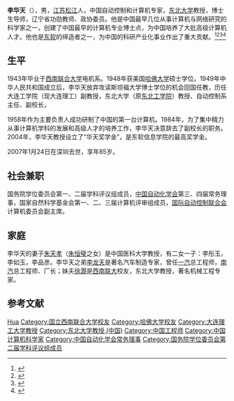 '''李华天'''（{{bd|1922年|1月29日|2007年|1月24日|catIdx=L李}}），男，[[江苏|江苏]][[松江县|松江]]人，中国自动控制和计算机专家，[[东北大学_(中国)|东北大学]]教授，博士生导师，辽宁省功勋教师、政协委员。他是中国最早几位从事计算机与网络研究的科学家之一，创建了中国最早的计算机专业博士点，为中国培养了大批高级计算机人才。他也是[[东软集团|东软]]的缔造者之一，为中国的科研产业化事业作出了重大贡献。<ref>{{Cite journal|url=https://web.archive.org/web/20070927163712/http://www.sooxue.com/renwu/wangx/200602/21746_3.html|title=从东大阿尔派的崛起谈帅才第三节“导师与学生”|author=[[王选|王选]]|year=1996|issue=48|issn=|journal=计算机世界|doi=}}</ref><ref>{{Cite web|url=http://www.jyb.com.cn/gb/2004/07/10/zy/4-zb/1.htm|title=恩师如父|author=刘积仁|date=2004-07|issn=|journal=中国教育报 第四版|doi=|access-date=2007-06-23|archive-date=2007-09-28|archive-url=https://web.archive.org/web/20070928034208/http://www.jyb.com.cn/gb/2004/07/10/zy/4-zb/1.htm|dead-url=no}}</ref><ref>{{Cite journal|url=http://www2.ccw.com.cn/1995/44/135345.shtml|title=衔接两代人的"高峰区"——记著名计算机专家、东北大学教授李华天|author=高丽华|year=1995|issue=44|issn=|journal=计算机世界报|doi=|access-date=2007-07-03|archive-date=2009-12-12|archive-url=https://web.archive.org/web/20091212095425/http://www2.ccw.com.cn/1995/44/135345.shtml|dead-url=yes}}</ref><ref>{{Cite journal|url=https://web.archive.org/web/20090127025653/http://neunews.neu.edu.cn:8080/weekly/html/2007-03/15179.htm|title=永远怀念李华天老师—回忆李老师的几件事|author=杨佩祯|year=|issue=|issn=|journal=东北大学学报 2007.3 第二版|doi=}}</ref>

== 生平 ==
1943年毕业于[[西南联合大学|西南联合大学]]电机系。1948年获美国[[哈佛大学|哈佛大学]]硕士学位。1949年中华人民共和国成立后，李华天放弃攻读斯坦福大学博士学位的机会回国任教，历任大连工学院（现大连理工）副教授，东北大学（原[[东北工学院|东北工学院]]）教授、自动控制系主任、副校长，

1958年作为主要负责人成功研制了中国的第一台计算机。1984年，为了集中精力从事计算机学科的发展和高级人才的培养工作，李华天决意辞去了副校长的职务。2004年，李华天教授设立了“华天奖学金”，是东软信息学院的最高奖学金。

2007年1月24日在深圳去世，享年85岁。

== 社会兼职 ==
国务院学位委员会第一、二届学科评议组成员，[[中国自动化学会|中国自动化学会]]第三、四届常务理事，国家自然科学基金会第一、二、三届计算机评审组成员，[[国际自动控制联合会|国际自动控制联合会]]计算机委员会副主席。

== 家庭 ==
李华天的妻子[[朱天孝|朱天孝]]（[[朱恒璧|朱恒璧]]之女）是中国医科大学教授，有二女一子：李彤玉，李如玉，李品彦。李华天之弟[[李龙天|李龙天]]是著名汽车制造专家，曾任[[中国第一汽车集团公司|一汽]]总工程师，[[南京汽车集团有限公司|南汽]]总工程师、厂长；妹夫[[徐灏|徐灏]]是[[西南联大|西南联大]]校友，东北大学教授，著名机械工程专家。

== 参考文献 ==
{{reflist}}

{{国务院学位委员会第二届学科评议组/工学}}
{{Navboxes 
| title  = 李华天在[[中国自动化学会|中国自动化学会]]的职务
| list1  =
{{中国自动化学会第三届理事会}}
{{中国自动化学会第四届理事会}}
}}

{{Authority control}}

{{DEFAULTSORT:Li}}
[[Category:李姓|Hua]]
[[Category:国立西南联合大学校友|Category:国立西南联合大学校友]]
[[Category:哈佛大学校友|Category:哈佛大学校友]]
[[Category:大连理工大学教授|Category:大连理工大学教授]]
[[Category:东北大学教授_(中国)|Category:东北大学教授 (中国)]]
[[Category:中国工程师|Category:中国工程师]]
[[Category:中国计算机科学家|Category:中国计算机科学家]]
[[Category:中国自动化学会常务理事|Category:中国自动化学会常务理事]]
[[Category:国务院学位委员会第二届学科评议组成员|Category:国务院学位委员会第二届学科评议组成员]]